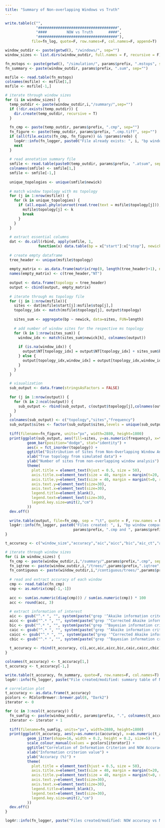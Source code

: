 ```yaml
---
title: "Summary of Non-overlapping Windows vs Truth"
---
```


```r
write.table(c("",
              "####################################",
              "####         NOW vs Truth       ####",
              "####################################"),
            file=fn_log, quote=F, row.names=F, col.names=F, append=T)

window_outdir <- paste(getwd(), "/windows/", sep="")
window_sizes <- list.dirs(window_outdir, full.names = F, recursive = F)

fn_mstops <- paste(getwd(), "/simulation/", params$prefix, ".mstops", sep="")
fn_summary <- paste(window_outdir, params$prefix, ".sum", sep="")
```

```r
msfile <- read.table(fn_mstops)
colnames(msfile) <- msfile[1,]
msfile <- msfile[-1,]

# iterate through window sizes
for (i in window_sizes) {
  temp_outdir <- paste(window_outdir,i,"/summary/",sep="")
  if (!dir.exists(temp_outdir)) {
    dir.create(temp_outdir, recursive = T)
  }
  
  fn_cmp <- paste(temp_outdir, params$prefix, ".cmp", sep="")
  fn_figure <- paste(temp_outdir, params$prefix, ".cmp.tiff", sep="")
  if (all(file.exists(fn_cmp, fn_figure)) && !params$redo) {
    log4r::info(fn_logger, paste0("File already exists: ", i, "bp window comparison file. Skipped.", sep=""))
    next
  }
  
  # read annotation summary file
  smfile <- read.table(paste0(temp_outdir, params$prefix, ".atsum", sep=""))
  colnames(smfile) <- smfile[1,]
  smfile <- smfile[-1,]
  
  unique_topologies <- unique(smfile$newick)
  
  # match window topology with ms topology
  for (j in 1:nrow(msfile)) {
    for (k in unique_topologies) {
      if (all.equal.phylo(unroot(read.tree(text = msfile$topology[j])), read.tree(text = k))) {
        msfile$topology[j] <- k
        break
      }
    }
  }
  
  # extract essential columns
  dat <- do.call(rbind, apply(smfile, 1,
               function(x) data.table(bp = x["start"]:x["stop"], newick = x["newick"], topology = x["topology"])))
  
  # create empty dataframe
  tree_header <- unique(msfile$topology)
  
  empty_matrix <- as.data.frame(matrix(rep(0, length(tree_header)+1), nrow=length(tree_header), ncol=length(tree_header)+1))
  names(empty_matrix) <- c(tree_header,"NT")
  
  output <- data.frame(topology = tree_header)
  output <- cbind(output, empty_matrix)
  
  # iterate through ms topology file
  for (j in 1:nrow(msfile)){
    sites <- dat[msfile$start[j]:msfile$stop[j],]
    topology_idx <- match(msfile$topology[j], output$topology)
    
    sites_sum <- aggregate(bp ~ newick, data=sites, FUN=length)
    
    # add number of window sites for the respective ms topology
    for (k in 1:nrow(sites_sum)) {
      window_idx <- match(sites_sum$newick[k], colnames(output))
      
      if (is.na(window_idx)) {
        output$NT[topology_idx] = output$NT[topology_idx] + sites_sum$bp[k]
      } else {
        output[topology_idx,window_idx] = output[topology_idx,window_idx] + sites_sum$bp[k]
      }
    }
  }
  
  # visualization
  sub_output <- data.frame(stringsAsFactors = FALSE)
  
  for (j in 1:nrow(output)) {
    for (k in 2:ncol(output)) {
      sub_output <- rbind(sub_output, c(output$topology[j],colnames(output[k]),output[j,k]))
    }
  }
  colnames(sub_output) <- c("topology","sites","frequency")
  sub_output$sites <- factor(sub_output$sites,levels = unique(sub_output$sites),ordered = T)
  
  tiff(filename=fn_figure, units="px", width=2880, height=1800)
  print(ggplot(sub_output, aes(fill=sites, y=as.numeric(frequency), x=topology)) + 
          geom_bar(position="dodge", stat="identity") +
          aes(x = fct_inorder(topology)) +
          ggtitle("Distribution of Sites from Non-Overlapping Window Analysis in Simulated Dataset") + 
          xlab("True topology from simulated data") +
          ylab("Number of sites from non-overlapping window analysis") +
          theme(
            plot.title = element_text(hjust = 0.5, size = 50),
            axis.title.x=element_text(size = 40, margin = margin(t=20, r=0, b=0, l=0)),
            axis.title.y=element_text(size = 40, margin = margin(t=0, r=20, b=0, l=0)),
            axis.text.y=element_text(size=30),
            axis.text.x=element_text(size=30),
            legend.title=element_blank(),
            legend.text=element_text(size=30),
            legend.key.size=unit(2,"cm")
          ))
  dev.off()
  
  write.table(output, file=fn_cmp, sep = "\t", quote = F, row.names = F)
  log4r::info(fn_logger, paste0("Files created: ", i, "bp window comparison files (",
                               params$prefix, ".cmp and ", params$prefix, ".cmp.tiff).", sep=""))
}
```

```r
t_accuracy <- c("window_size","accuracy","aic","aicc","bic","aic_ct","aicc_ct","bic_ct")

# iterate through window sizes
for (i in window_sizes) {
  fn_cmp <- paste(window_outdir,i,"/summary/",params$prefix,".cmp", sep="")
  fn_iqtree <- paste(window_outdir,i,"/trees/",params$prefix,".iqtree", sep="")
  fn_contiguous <- paste(window_outdir,i,"/contiguous/trees/",params$prefix,".iqtree", sep="")
  
  # read and extract accuracy of each window
  cmp <- read.table(fn_cmp)
  cmp <- as.matrix(cmp[-1,-1])
  
  acc <- sum(as.numeric(diag(cmp))) / sum(as.numeric(cmp)) * 100
  acc <- round(acc, 3)
  
  # extract information of interest
  aic <- gsub("^.* ", "", system(paste("grep '^Akaike information criterion'",fn_iqtree), intern = T))
  aicc <- gsub("^.* ", "", system(paste("grep '^Corrected Akaike information criterion'",fn_iqtree), intern = T))
  bic <- gsub("^.* ", "", system(paste("grep '^Bayesian information criterion'",fn_iqtree), intern = T))
  caic <- gsub("^.* ", "", system(paste("grep '^Akaike information criterion'",fn_contiguous), intern = T))
  caicc <- gsub("^.* ", "", system(paste("grep '^Corrected Akaike information criterion'",fn_contiguous), intern = T))
  cbic <- gsub("^.* ", "", system(paste("grep '^Bayesian information criterion'",fn_contiguous), intern = T))
  
  t_accuracy <- rbind(t_accuracy, c(i,acc,aic,aicc,bic,caic,caicc,cbic))
}

colnames(t_accuracy) <- t_accuracy[1,]
t_accuracy <- t_accuracy[-1,]

write.table(t_accuracy, fn_summary, quote=F, row.names=F, col.names=T)
log4r::info(fn_logger, paste("File created/modified: summary table of NOW and ms (", params$prefix, ".sum).", sep=""))

# correlation plot
t_accuracy <- as.data.frame(t_accuracy)
pcolors <- RColorBrewer::brewer.pal(8, "Dark2")
iterator <- 0

for (c in 3:ncol(t_accuracy)) {
  fn_sumfig <- paste(window_outdir, params$prefix, ".", colnames(t_accuracy)[c],".tiff", sep="")
  iterator <- iterator + 1
  
  tiff(filename=fn_sumfig, units="px", width=2880, height=1800)
  print(ggplot(t_accuracy, aes(y=as.numeric(accuracy), x=as.numeric(t_accuracy[,c]), ymin=0, ymax=100)) + 
          geom_jitter(shape=16, width = 0.2, height = 0.2, size=5) +
          scale_colour_manual(values = pcolors[iterator]) +
          ggtitle("Correlation of Information Criterion and NOW Accuracy") + 
          xlab("Information criterion value") +
          ylab("Accuracy (%)") +
          theme(
            plot.title = element_text(hjust = 0.5, size = 50),
            axis.title.x=element_text(size = 40, margin = margin(t=20, r=0, b=0, l=0)),
            axis.title.y=element_text(size = 40, margin = margin(t=0, r=20, b=0, l=0)),
            axis.text.y=element_text(size=30),
            axis.text.x=element_text(size=30),
            legend.title=element_blank(),
            legend.text=element_text(size=30),
            legend.key.size=unit(2,"cm")
          ))
  dev.off()
}

log4r::info(fn_logger, paste("Files created/modified: NOW accuracy vs NOW IC correlation plots.", sep=""))
```